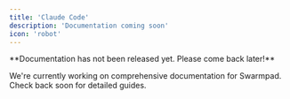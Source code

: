 ```yaml
---
title: 'Claude Code'
description: 'Documentation coming soon'
icon: 'robot'
---
```


<Note>
  **Documentation has not been released yet. Please come back later!**
</Note>

We're currently working on comprehensive documentation for Swarmpad. Check back soon for detailed guides.